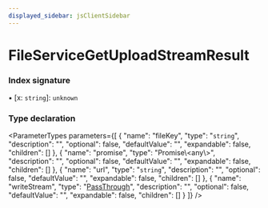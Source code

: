 ```yaml
---
displayed_sidebar: jsClientSidebar
---
```



# FileServiceGetUploadStreamResult

### Index signature

▪ [x: `string`]: `unknown`

### Type declaration

<ParameterTypes parameters={[
  {
    "name": "fileKey",
    "type": "`string`",
    "description": "",
    "optional": false,
    "defaultValue": "",
    "expandable": false,
    "children": []
  },
  {
    "name": "promise",
    "type": "Promise\\&#60;any\\&#62;",
    "description": "",
    "optional": false,
    "defaultValue": "",
    "expandable": false,
    "children": []
  },
  {
    "name": "url",
    "type": "`string`",
    "description": "",
    "optional": false,
    "defaultValue": "",
    "expandable": false,
    "children": []
  },
  {
    "name": "writeStream",
    "type": "[PassThrough](../classes/internal.PassThrough.mdx)",
    "description": "",
    "optional": false,
    "defaultValue": "",
    "expandable": false,
    "children": []
  }
]} />
